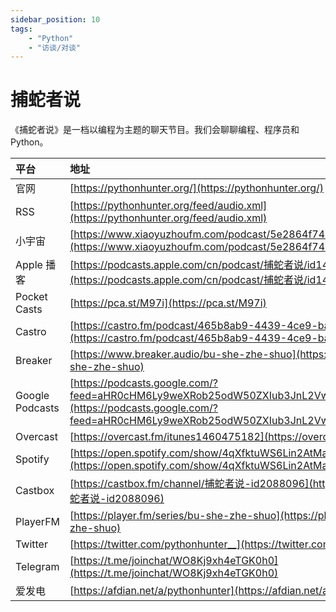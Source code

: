 ---
sidebar_position: 10
tags:
    - "Python"
    - "访谈/对谈"
---

# 捕蛇者说

《捕蛇者说》是一档以编程为主题的聊天节目。我们会聊聊编程、程序员和 Python。

| 平台 | 地址 |
|:--|:----|
| 官网 | [https://pythonhunter.org/](https://pythonhunter.org/) |
| RSS | [https://pythonhunter.org/feed/audio.xml](https://pythonhunter.org/feed/audio.xml) |
| 小宇宙 | [https://www.xiaoyuzhoufm.com/podcast/5e2864f7418a84a04628f2da](https://www.xiaoyuzhoufm.com/podcast/5e2864f7418a84a04628f2da) |
| Apple 播客 | [https://podcasts.apple.com/cn/podcast/捕蛇者说/id1460475182](https://podcasts.apple.com/cn/podcast/捕蛇者说/id1460475182) |
| Pocket Casts | [https://pca.st/M97i](https://pca.st/M97i) |
| Castro | [https://castro.fm/podcast/465b8ab9-4439-4ce9-ba48-98eeb1022011](https://castro.fm/podcast/465b8ab9-4439-4ce9-ba48-98eeb1022011) |
| Breaker | [https://www.breaker.audio/bu-she-zhe-shuo](https://www.breaker.audio/bu-she-zhe-shuo) |
| Google Podcasts | [https://podcasts.google.com/?feed=aHR0cHM6Ly9weXRob25odW50ZXIub3JnL2VwaXNvZGVzL2ZlZWQueG1s](https://podcasts.google.com/?feed=aHR0cHM6Ly9weXRob25odW50ZXIub3JnL2VwaXNvZGVzL2ZlZWQueG1s) |
| Overcast | [https://overcast.fm/itunes1460475182](https://overcast.fm/itunes1460475182) |
| Spotify | [https://open.spotify.com/show/4qXfktuWS6Lin2AtMa62fc](https://open.spotify.com/show/4qXfktuWS6Lin2AtMa62fc) |
| Castbox | [https://castbox.fm/channel/捕蛇者说-id2088096](https://castbox.fm/channel/捕蛇者说-id2088096) |
| PlayerFM | [https://player.fm/series/bu-she-zhe-shuo](https://player.fm/series/bu-she-zhe-shuo) |
| Twitter | [https://twitter.com/pythonhunter__](https://twitter.com/pythonhunter__) |
| Telegram | [https://t.me/joinchat/WO8Kj9xh4eTGK0h0](https://t.me/joinchat/WO8Kj9xh4eTGK0h0) |
| 爱发电 | [https://afdian.net/a/pythonhunter](https://afdian.net/a/pythonhunter) |
